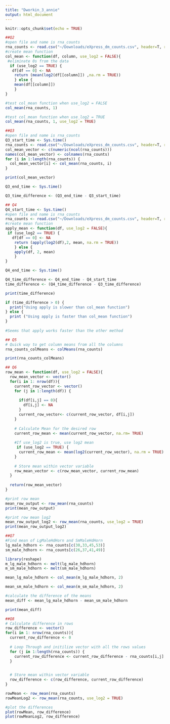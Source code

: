 ```yaml
---
title: "Dworkin_3_annie"
output: html_document
---
```


```r
knitr::opts_chunk$set(echo = TRUE)
```


```r
##Q2
#open file and name is rna_counts
rna_counts <- read.csv("~/Downloads/eXpress_dm_counts.csv", header=T, row.names = 1)
#create mean function
col_mean <- function(df, column, use_log2 = FALSE){
 #eliminate 0s from the data
  if (use_log2 == TRUE) {
   df[df == 0] <- NA
 	return (mean(log2(df[[column]]) ,na.rm = TRUE))
 	} else {
 	mean(df[[column]])
 	}
}

#test col_mean function when use_log2 = FALSE
col_mean(rna_counts, 1)

#test col_mean function when use_log2 = TRUE
col_mean(rna_counts, 1, use_log2 = TRUE)
```

```r
##Q3
#open file and name is rna_counts
Q3_start_time <- Sys.time()
rna_counts <- read.csv("~/Downloads/eXpress_dm_counts.csv", header=T, row.names = 1)
col_mean_vector <- c(numeric(ncol(rna_counts))) 
names(col_mean_vector) <- colnames(rna_counts) 
for (i in 1:length(rna_counts)) {
  col_mean_vector[i] <- col_mean(rna_counts, i)
}

print(col_mean_vector)

Q3_end_time <- Sys.time()

Q3_time_difference <- (Q3_end_time - Q3_start_time)
```

```r
## Q4
Q4_start_time <- Sys.time()
#open file and name is rna_counts
rna_counts <- read.csv("~/Downloads/eXpress_dm_counts.csv", header=T, row.names = 1)
#create mean function
apply_mean <- function(df, use_log2 = FALSE){
 if (use_log2 == TRUE) {
   df[df == 0] <- NA
 	return (apply(log2(df),2, mean, na.rm = TRUE))
 	} else {
 	apply(df, 2, mean)
 	} 
}

Q4_end_time <- Sys.time()

Q4_time_difference <- Q4_end_time - Q4_start_time
time_difference <- (Q4_time_difference - Q3_time_difference)

print(time_difference)

if (time_difference > 0) {
  print("Using apply is slower than col_mean function")
} else {
  print ("Using apply is faster than col_mean function")
}
  
#Seems that apply works faster than the other method
```

```r
## Q5
# Quick way to get column means from all the columns
rna_counts_colMeans <- colMeans(rna_counts)

print(rna_counts_colMeans)
```

```r
## Q6
row_mean <- function(df, use_log2 = FALSE){
  row_mean_vector <- vector()
  for(i in 1: nrow(df)){
    current_row_vector <- vector()
    for (j in 1:length(df)) {
      
      if(df[i,j] == 0){
        df[i,j] <- NA
      }
      current_row_vector<- c(current_row_vector, df[i,j])
    }
    
    # Calculate Mean for the desired row
    current_row_mean <- mean(current_row_vector, na.rm= TRUE)
    
    #If use_log2 is true, use log2 mean
     if (use_log2 == TRUE) {
      current_row_mean <- mean(log2(current_row_vector), na.rm = TRUE)
    }
    
    # Store mean within vector variable
    row_mean_vector <- c(row_mean_vector, current_row_mean)
  }
  
  return(row_mean_vector)
}

#print row mean
mean_row_output <- row_mean(rna_counts)
print(mean_row_output)

#print row mean log2
mean_row_output_log2 <- row_mean(rna_counts, use_log2 = TRUE)
print(mean_row_output_log2)

```

```r
##Q7
#Find mean of LgMaleHdHorn and SmMaleHdHorn
lg_male_hdhorn <- rna_counts[c(30,33,45,53)]
sm_male_hdhorn <- rna_counts[c(26,37,41,49)]

library(reshape)
m_lg_male_hdhorn <- melt(lg_male_hdhorn)
m_sm_male_hdhorn <- melt(sm_male_hdhorn)                      

mean_lg_male_hdhorn <- col_mean(m_lg_male_hdhorn, 2)

mean_sm_male_hdhorn <- col_mean(m_sm_male_hdhorn, 2)

#calculate the difference of the means
mean_diff <- mean_lg_male_hdhorn - mean_sm_male_hdhorn

print(mean_diff)
```


```r
##Q8
# Calculate difference in rows
row_difference <- vector()
for(i in 1: nrow(rna_counts)){
  current_row_difference <- 0
  
  # Loop Through and initilize vector with all the rows values
  for (j in 1:length(rna_counts)) {
    current_row_difference <- current_row_difference - rna_counts[i,j]
  }

  
  # Store mean within vector variable
  row_difference <- c(row_difference, current_row_difference)
}

rowMean <- row_mean(rna_counts)
rowMeanLog2 <- row_mean(rna_counts, use_log2 = TRUE)

#plot the differences
plot(rowMean, row_difference)
plot(rowMeanLog2, row_difference)

```

